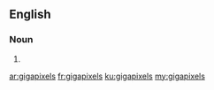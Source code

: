 ==English==

===Noun===
{{head|en|plural}}

# {{plural of|gigapixel|lang=en|nocat=1}}

[[ar:gigapixels]]
[[fr:gigapixels]]
[[ku:gigapixels]]
[[my:gigapixels]]